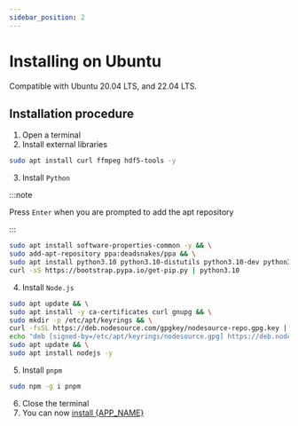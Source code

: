 ```yaml
---
sidebar_position: 2
---
```



# Installing on Ubuntu

Compatible with Ubuntu 20.04 LTS, and 22.04 LTS.

## Installation procedure

1. Open a terminal
2. Install external libraries

```bash
sudo apt install curl ffmpeg hdf5-tools -y
```

3. Install `Python`

:::note

Press `Enter` when you are prompted to add the apt repository

:::

```bash
sudo apt install software-properties-common -y && \
sudo add-apt-repository ppa:deadsnakes/ppa && \
sudo apt install python3.10 python3.10-distutils python3.10-dev python3-pip python3.10-venv -y && \
curl -sS https://bootstrap.pypa.io/get-pip.py | python3.10
```

4. Install `Node.js`

```bash
sudo apt update && \
sudo apt install -y ca-certificates curl gnupg && \
sudo mkdir -p /etc/apt/keyrings && \
curl -fsSL https://deb.nodesource.com/gpgkey/nodesource-repo.gpg.key | sudo gpg --dearmor -o /etc/apt/keyrings/nodesource.gpg && \
echo "deb [signed-by=/etc/apt/keyrings/nodesource.gpg] https://deb.nodesource.com/node_16.x nodistro main" | sudo tee /etc/apt/sources.list.d/nodesource.list && \
sudo apt update && \
sudo apt install nodejs -y
```

5. Install `pnpm`

```bash
sudo npm -g i pnpm
```

6. Close the terminal
7. You can now [install {APP_NAME}](../install.mdx)

